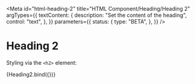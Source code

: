 <!-- @license CC0-1.0 -->


<Meta
  id="html-heading-2"
  title="HTML Component/Heading/Heading 2"
  argTypes={{
    textContent: {
      description: "Set the content of the heading",
      control: "text",
    },
  }}
  parameters={{
    status: {
      type: "BETA",
    },
  }}
/>

# Heading 2

Styling via the `<h2>` element:

<Canvas>
  <Story
    name="Default"
    args={{
      textContent: "The Quick Brown Fox Jumps Over The Lazy Dog",
    }}
  >
    {Heading2.bind({})}
  </Story>
</Canvas>

<ArgsTable story="Default" />
